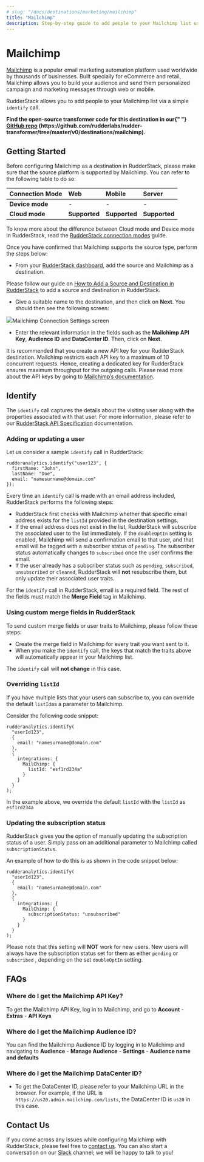 ```yaml
---
# slug: "/docs/destinations/marketing/mailchimp"
title: "Mailchimp"
description: Step-by-step guide to add people to your Mailchimp list using RudderStack
---
```


# Mailchimp

[Mailchimp](https://mailchimp.com/) is a popular email marketing automation platform used worldwide by thousands of businesses. Built specially for eCommerce and retail, Mailchimp allows you to build your audience and send them personalized campaign and marketing messages through web or mobile.

RudderStack allows you to add people to your Mailchimp list via a simple `identify` call.

<div class="successBlock">

  <strong>
    Find the open-source transformer code for this destination in our{" "}
    <a href="">GitHub repo</a>
    (https://github.com/rudderlabs/rudder-transformer/tree/master/v0/destinations/mailchimp).
  </strong>
</div>

## Getting Started

Before configuring Mailchimp as a destination in RudderStack, please make sure that the source platform is supported by Mailchimp. You can refer to the following table to do so:

| **Connection Mode** | **Web**       | **Mobile**    | **Server**    |
| :------------------ | :------------ | :------------ | :------------ |
| **Device mode**     | -             | -             | -             |
| **Cloud mode**      | **Supported** | **Supported** | **Supported** |

<div class="infoBlock">

To know more about the difference between Cloud mode and Device mode in RudderStack, read the <a href="../../get-started/rudderstack-connection-modes">RudderStack connection modes</a> guide.

</div>

Once you have confirmed that Mailchimp supports the source type, perform the steps below:

- From your [RudderStack dashboard](https://app.rudderlabs.com/), add the source and Mailchimp as a destination.

<div class="infoBlock">

Please follow our guide on <a href="../connections/adding-source-and-destination-rudderstack">How to Add a Source and Destination in RudderStack</a> to add a source and destination in RudderStack.

</div>

- Give a suitable name to the destination, and then click on **Next**. You should then see the following screen:

<img src="../../../images/assets/image (72).png" /><span class="imageTitle">Mailchimp Connection Settings screen</span>

- Enter the relevant information in the fields such as the **Mailchimp API Key**, **Audience ID** and **DataCenter ID**. Then, click on **Next**.

<div class="infoBlock">

It is recommended that you create a new API key for your RudderStack destination. Mailchimp restricts each API key to a maximum of 10 concurrent requests. Hence, creating a dedicated key for RudderStack ensures maximum throughput for the outgoing calls. Please read more about the API keys by going to [Mailchimp’s documentation](https://mailchimp.com/help/about-api-keys/).

</div>

## Identify

The `identify` call captures the details about the visiting user along with the properties associated with that user. For more information, please refer to our [RudderStack API Specification](https://rudderstack.com/docs/rudderstack-api-spec) documentation.

### Adding or updating a user

Let us consider a sample `identify` call in RudderStack:

```text
rudderanalytics.identify("user123", {
  firstName: "John",
  lastName: "Doe",
  email: "namesurname@domain.com"
});
```

Every time an `identify` call is made with an email address included, RudderStack performs the following steps:

- RudderStack first checks with Mailchimp whether that specific email address exists for the `listId` provided in the destination settings.
- If the email address does not exist in the list, RudderStack will subscribe the associated user to the list immediately. If the `doubleOptIn` setting is enabled, Mailchimp will send a confirmation email to that user, and that email will be tagged with a subscriber status of `pending`. The subscriber status automatically changes to `subscribed` once the user confirms the email.
- If the user already has a subscriber status such as `pending`, `subscribed`, `unsubscribed` or `cleaned`, RudderStack will **not** resubscribe them, but only update their associated user traits.

<div class="infoBlock">

For the `identify` call in RudderStack, email is a required field. The rest of the fields must match the **Merge Field** tag in Mailchimp.

</div>

### **Using custom merge fields in RudderStack**

To send custom merge fields or user traits to Mailchimp, please follow these steps:

- Create the merge field in Mailchimp for every trait you want sent to it.
- When you make the `identify` call, the keys that match the traits above will automatically appear in your Mailchimp list.

<div class="infoBlock">

The `identify` call will **not change** in this case.

</div>

### Overriding `listId`

If you have multiple lists that your users can subscribe to, you can override the default `listId`as a parameter to Mailchimp.

Consider the following code snippet:

```text
rudderanalytics.identify(
  "userId123",
  {
    email: "namesurname@domain.com"
  },
  {
    integrations: {
      MailChimp: {
        listId: "esf1rd234a"
      }
    }
  }
);
```

In the example above, we override the default `listId` with the `listId` as `esf1rd234a`

### Updating the subscription status

RudderStack gives you the option of manually updating the subscription status of a user. Simply pass on an additional parameter to Mailchimp called `subscriptionStatus`.

An example of how to do this is as shown in the code snippet below:

```text
rudderanalytics.identify(
  "userId123",
  {
    email: "namesurname@domain.com"
  },
  {
    integrations: {
      MailChimp: {
        subscriptionStatus: "unsubscribed"
      }
    }
  }
);
```

<div class="infoBlock">

Please note that this setting will **NOT** work for new users. New users will always have the subscription status set for them as either `pending` or `subscribed` , depending on the set `doubleOptIn` setting.

</div>

## FAQs

### Where do I get the Mailchimp API Key?

To get the Mailchimp API Key, log in to Mailchimp, and go to **Account** - **Extras** - **API Keys**

### Where do I get the Mailchimp Audience ID?

You can find the Mailchimp Audience ID by logging in to Mailchimp and navigating to **Audience** - **Manage Audience** - **Settings** - **Audience name and defaults**

### Where do I get the Mailchimp DataCenter ID?

- To get the DataCenter ID, please refer to your Mailchimp URL in the browser. For example, if the URL is `https://us20.admin.mailchimp.com/lists`, the DataCenter ID is `us20` in this case.

## Contact Us

If you come across any issues while configuring Mailchimp with RudderStack, please feel free to [contact us](mailto:%20docs@rudderstack.com). You can also start a conversation on our [Slack](https://rudderstack.com/join-rudderstack-slack-community) channel; we will be happy to talk to you!
